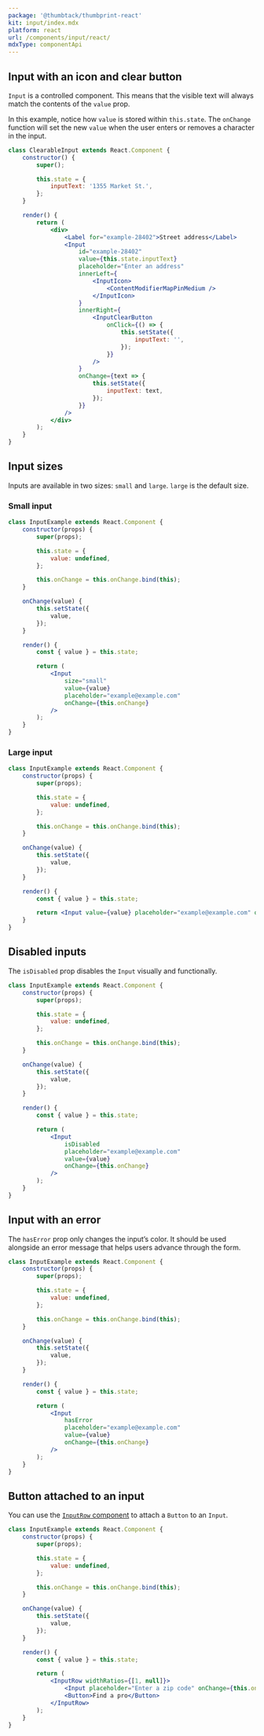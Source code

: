 ```yaml
---
package: '@thumbtack/thumbprint-react'
kit: input/index.mdx
platform: react
url: /components/input/react/
mdxType: componentApi
---
```


## Input with an icon and clear button

`Input` is a controlled component. This means that the visible text will always match the contents of the `value` prop.

In this example, notice how `value` is stored within `this.state`. The `onChange` function will set the new `value` when the user enters or removes a character in the input.

```jsx
class ClearableInput extends React.Component {
    constructor() {
        super();

        this.state = {
            inputText: '1355 Market St.',
        };
    }

    render() {
        return (
            <div>
                <Label for="example-28402">Street address</Label>
                <Input
                    id="example-28402"
                    value={this.state.inputText}
                    placeholder="Enter an address"
                    innerLeft={
                        <InputIcon>
                            <ContentModifierMapPinMedium />
                        </InputIcon>
                    }
                    innerRight={
                        <InputClearButton
                            onClick={() => {
                                this.setState({
                                    inputText: '',
                                });
                            }}
                        />
                    }
                    onChange={text => {
                        this.setState({
                            inputText: text,
                        });
                    }}
                />
            </div>
        );
    }
}
```

## Input sizes

Inputs are available in two sizes: `small` and `large`. `large` is the default size.

### Small input

```jsx
class InputExample extends React.Component {
    constructor(props) {
        super(props);

        this.state = {
            value: undefined,
        };

        this.onChange = this.onChange.bind(this);
    }

    onChange(value) {
        this.setState({
            value,
        });
    }

    render() {
        const { value } = this.state;

        return (
            <Input
                size="small"
                value={value}
                placeholder="example@example.com"
                onChange={this.onChange}
            />
        );
    }
}
```

### Large input

```jsx
class InputExample extends React.Component {
    constructor(props) {
        super(props);

        this.state = {
            value: undefined,
        };

        this.onChange = this.onChange.bind(this);
    }

    onChange(value) {
        this.setState({
            value,
        });
    }

    render() {
        const { value } = this.state;

        return <Input value={value} placeholder="example@example.com" onChange={this.onChange} />;
    }
}
```

## Disabled inputs

The `isDisabled` prop disables the `Input` visually and functionally.

```jsx
class InputExample extends React.Component {
    constructor(props) {
        super(props);

        this.state = {
            value: undefined,
        };

        this.onChange = this.onChange.bind(this);
    }

    onChange(value) {
        this.setState({
            value,
        });
    }

    render() {
        const { value } = this.state;

        return (
            <Input
                isDisabled
                placeholder="example@example.com"
                value={value}
                onChange={this.onChange}
            />
        );
    }
}
```

## Input with an error

The `hasError` prop only changes the input’s color. It should be used alongside an error message that helps users advance through the form.

```jsx
class InputExample extends React.Component {
    constructor(props) {
        super(props);

        this.state = {
            value: undefined,
        };

        this.onChange = this.onChange.bind(this);
    }

    onChange(value) {
        this.setState({
            value,
        });
    }

    render() {
        const { value } = this.state;

        return (
            <Input
                hasError
                placeholder="example@example.com"
                value={value}
                onChange={this.onChange}
            />
        );
    }
}
```

## Button attached to an input

You can use the [`InputRow` component](/components/input-row/react/) to attach a `Button` to an `Input`.

```jsx
class InputExample extends React.Component {
    constructor(props) {
        super(props);

        this.state = {
            value: undefined,
        };

        this.onChange = this.onChange.bind(this);
    }

    onChange(value) {
        this.setState({
            value,
        });
    }

    render() {
        const { value } = this.state;

        return (
            <InputRow widthRatios={[1, null]}>
                <Input placeholder="Enter a zip code" onChange={this.onChange} value={value} />
                <Button>Find a pro</Button>
            </InputRow>
        );
    }
}
```
